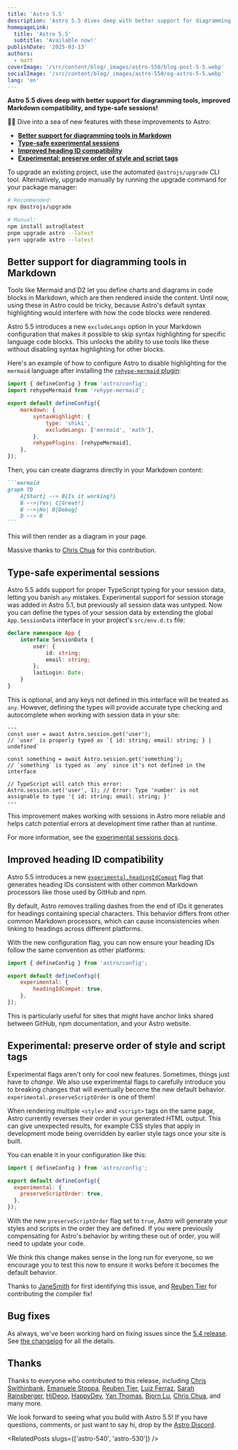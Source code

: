 ```yaml
---
title: 'Astro 5.5'
description: 'Astro 5.5 dives deep with better support for diagramming tools, improved Markdown compatibility, and type-safe sessions!'
homepageLink:
  title: 'Astro 5.5'
  subtitle: 'Available now!'
publishDate: '2025-03-13'
authors:
  - matt
coverImage: '/src/content/blog/_images/astro-550/blog-post-5-5.webp'
socialImage: '/src/content/blog/_images/astro-550/og-astro-5-5.webp'
lang: 'en'
---
```



**Astro 5.5 dives deep with better support for diagramming tools, improved Markdown compatibility, and type-safe sessions!**

🧜‍♀️ Dive into a sea of new features with these improvements to Astro:

- [**Better support for diagramming tools in Markdown**](#better-support-for-diagramming-tools-in-markdown)
- [**Type-safe experimental sessions**](#type-safe-experimental-sessions)
- [**Improved heading ID compatibility**](#improved-heading-id-compatibility)
- [**Experimental: preserve order of style and script tags**](#experimental-preserve-order-of-style-and-script-tags)

To upgrade an existing project, use the automated `@astrojs/upgrade` CLI tool. Alternatively, upgrade manually by running the upgrade command for your package manager:

```sh
# Recommended:
npx @astrojs/upgrade

# Manual:
npm install astro@latest
pnpm upgrade astro --latest
yarn upgrade astro --latest
```

## Better support for diagramming tools in Markdown

Tools like Mermaid and D2 let you define charts and diagrams in code blocks in Markdown, which are then rendered inside the content. Until now, using these in Astro could be tricky, because Astro's default syntax highlighting would interfere with how the code blocks were rendered.

Astro 5.5 introduces a new `excludeLangs` option in your Markdown configuration that makes it possible to skip syntax highlighting for specific language code blocks. This unlocks the ability to use tools like these without disabling syntax highlighting for other blocks.

Here's an example of how to configure Astro to disable highlighting for the `mermaid` language after installing the [`rehype-mermaid` plugin](https://github.com/remcohaszing/rehype-mermaid):

```js title="astro.config.mjs"
import { defineConfig } from 'astro/config';
import rehypeMermaid from 'rehype-mermaid';

export default defineConfig({
	markdown: {
		syntaxHighlight: {
			type: 'shiki',
			excludeLangs: ['mermaid', 'math'],
		},
		rehypePlugins: [rehypeMermaid],
	},
});
```

Then, you can create diagrams directly in your Markdown content:

````md
```mermaid
graph TD
    A[Start] --> B{Is it working?}
    B -->|Yes| C[Great!]
    B -->|No| D[Debug]
    D --> B
```
````

This will then render as a diagram in your page.

Massive thanks to [Chris Chua](https://github.com/chrisirhc) for this contribution.

## Type-safe experimental sessions

Astro 5.5 adds support for proper TypeScript typing for your session data, letting you banish `any` mistakes. Experimental support for session storage was added in Astro 5.1, but previously all session data was untyped. Now you can define the types of your session data by extending the global `App.SessionData` interface in your project's `src/env.d.ts` file:

```ts title="src/env.d.ts"
declare namespace App {
	interface SessionData {
		user: {
			id: string;
			email: string;
		};
		lastLogin: Date;
	}
}
```

This is optional, and any keys not defined in this interface will be treated as `any`. However, defining the types will provide accurate type checking and autocomplete when working with session data in your site:

```astro
---
const user = await Astro.session.get('user');
// `user` is properly typed as `{ id: string; email: string; } | undefined`

const something = await Astro.session.get('something');
// `something` is typed as `any` since it's not defined in the interface

// TypeScript will catch this error:
Astro.session.set('user', 1); // Error: Type 'number' is not assignable to type '{ id: string; email: string; }'
---
```

This improvement makes working with sessions in Astro more reliable and helps catch potential errors at development time rather than at runtime.

For more information, see the [experimental sessions docs](https://docs.astro.build/en/reference/experimental-flags/sessions/#session-data-types).

## Improved heading ID compatibility

Astro 5.5 introduces a new [`experimental.headingIdCompat`](https://docs.astro.build/en/reference/experimental-flags/heading-id-compat/) flag that generates heading IDs consistent with other common Markdown processors like those used by GitHub and npm.

By default, Astro removes trailing dashes from the end of IDs it generates for headings containing special characters. This behavior differs from other common Markdown processors, which can cause inconsistencies when linking to headings across different platforms.

With the new configuration flag, you can now ensure your heading IDs follow the same convention as other platforms:

```js title="astro.config.mjs"
import { defineConfig } from 'astro/config';

export default defineConfig({
	experimental: {
		headingIdCompat: true,
	},
});
```

This is particularly useful for sites that might have anchor links shared between GitHub, npm documentation, and your Astro website.

## Experimental: preserve order of style and script tags

Experimental flags aren't only for cool new features. Sometimes, things just have to *change*.  We also use experimental flags to carefully introduce you to breaking changes that will eventually become the new default behavior. `experimental.preserveScriptOrder` is one of them!

When rendering multiple `<style>` and `<script>` tags on the same page, Astro currently reverses their order in your generated HTML output. This can give unexpected results, for example CSS styles that apply in development mode being overridden by earlier style tags once your site is built.

You can enable it in your configuration like this:

```js title="astro.config.mjs"
import { defineConfig } from 'astro/config';

export default defineConfig({
  experimental: {
    preserveScriptOrder: true,
  },
});
```

With the new `preserveScriptOrder` flag set to `true`, Astro will generate your styles and scripts in the order they are defined. If you were previously compensating for Astro's behavior by writing these out of order, you will need to update your code. 

We think this change makes sense in the long run for everyone, so we encourage you to test this now to ensure it works before it becomes the default behavior. 

Thanks to [JaneSmith](https://github.com/withastro/astro/issues/12264) for first identifying this issue, and [Reuben Tier](https://github.com/TheOtterLord) for contributing the compiler fix!

## Bug fixes

As always, we've been working hard on fixing issues since the [5.4 release](/blog/astro-540). See [the changelog](https://github.com/withastro/astro/blob/main/packages/astro/CHANGELOG.md) for all the details.

## Thanks

Thanks to everyone who contributed to this release, including [Chris Swithinbank](https://github.com/delucis), [Emanuele Stoppa](https://github.com/ematipico), [Reuben Tier](https://github.com/TheOtterLord), [Luiz Ferraz](https://github.com/Fryuni), [Sarah Rainsberger](https://github.com/sarah11918), [HiDeoo](https://github.com/HiDeoo), [HappyDev](https://github.com/MoustaphaDev), [Yan Thomas](https://github.com/yanthomasdev), [Bjorn Lu](https://github.com/bluwy), [Chris Chua](https://github.com/chrisirhc), and many more.

We look forward to seeing what you build with Astro 5.5! If you have questions, comments, or just want to say hi, drop by the [Astro Discord](https://astro.build/chat).


<RelatedPosts slugs={['astro-540', 'astro-530']} />
